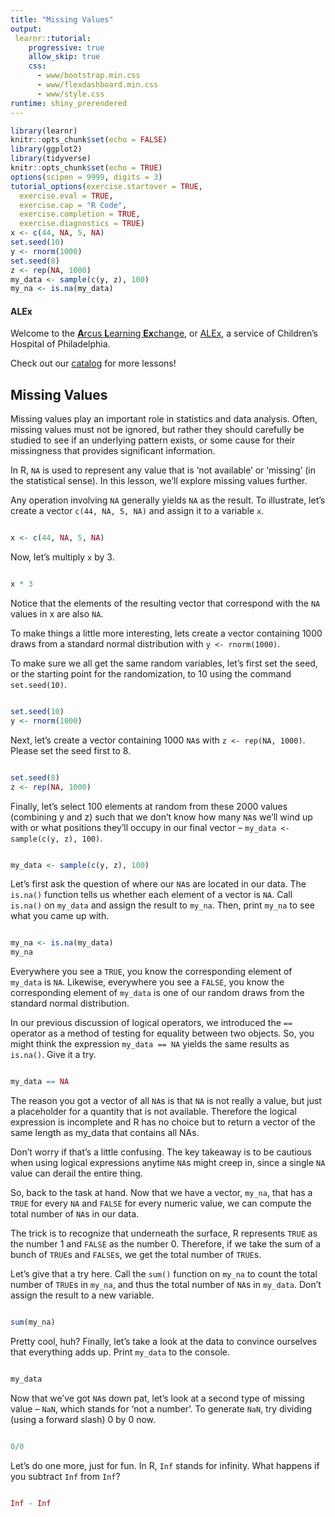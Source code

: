 ```yaml
---
title: "Missing Values"
output: 
 learnr::tutorial:
    progressive: true
    allow_skip: true
    css:
      - www/bootstrap.min.css
      - www/flexdashboard.min.css
      - www/style.css
runtime: shiny_prerendered
---
```


```r
library(learnr)
knitr::opts_chunk$set(echo = FALSE)
library(ggplot2)
library(tidyverse)
knitr::opts_chunk$set(echo = TRUE)
options(scipen = 9999, digits = 3)
tutorial_options(exercise.startover = TRUE,
  exercise.eval = TRUE, 
  exercise.cap = "R Code",
  exercise.completion = TRUE,
  exercise.diagnostics = TRUE)
x <- c(44, NA, 5, NA)
set.seed(10)
y <- rnorm(1000)
set.seed(8)
z <- rep(NA, 1000)
my_data <- sample(c(y, z), 100)
my_na <- is.na(my_data)
```

#### ALEx

Welcome to the <a href="../../index" target="_blank">**A**rcus **L**earning **Ex**change</a>, or <a href="../../index" target="_blank">ALEx</a>, a service of Children's Hospital of Philadelphia. 

Check out our <a href="../../catalog" target="_blank">catalog</a> for more lessons! 

## Missing Values

Missing values play an important role in statistics and data analysis. Often, missing values must not be ignored, but rather they should carefully be studied to see if an underlying pattern exists, or some cause for their missingness that provides significant information.

In R, `NA` is used to represent any value that is ‘not available’ or ‘missing’ (in the statistical sense). In this lesson, we’ll explore missing values further.

Any operation involving `NA` generally yields `NA` as the result. To illustrate, let’s create a vector `c(44, NA, 5, NA)` and assign it to a variable `x`.

```r

```
```r
x <- c(44, NA, 5, NA)
```

Now, let’s multiply `x` by 3.

```r

```
```r
x * 3
```

Notice that the elements of the resulting vector that correspond with the `NA` values in x are also `NA`.

To make things a little more interesting, lets create a vector containing 1000 draws from a standard normal distribution with `y <- rnorm(1000)`.

To make sure we all get the same random variables, let's first set the seed, or the starting point for the randomization, to 10 using the command `set.seed(10)`. 


```r

```
```r
set.seed(10)
y <- rnorm(1000)
```

Next, let’s create a vector containing 1000 `NA`s with `z <- rep(NA, 1000)`. Please set the seed first to 8.


```r

```
```r
set.seed(8)
z <- rep(NA, 1000)
```

Finally, let’s select 100 elements at random from these 2000 values (combining y and z) such that we don’t know how many `NA`s we’ll wind up with or what positions they’ll occupy in our final vector – `my_data <- sample(c(y, z), 100)`.


```r

```
```r
my_data <- sample(c(y, z), 100)
```

Let’s first ask the question of where our `NA`s are located in our data. The `is.na()` function tells us whether each element of a vector is `NA`. Call `is.na()` on `my_data` and assign the result to `my_na`. Then, print `my_na` to see what you came up with.


```r

```
```r
my_na <- is.na(my_data)
my_na
```

Everywhere you see a `TRUE`, you know the corresponding element of `my_data` is `NA`. Likewise, everywhere you see a `FALSE`, you know the corresponding element of `my_data` is one of our random draws from the standard normal distribution.

In our previous discussion of logical operators, we introduced the `==` operator as a method of testing for equality between two objects. So, you might think the expression `my_data == NA` yields the same results as `is.na()`. Give it a try.


```r

```
```r
my_data == NA
```

The reason you got a vector of all `NA`s is that `NA` is not really a value, but just a placeholder for a quantity that is not available. Therefore the logical expression is incomplete and R has no choice but to return a vector of the same length as my_data that contains all NAs.

Don’t worry if that’s a little confusing. The key takeaway is to be cautious when using logical expressions anytime `NA`s might creep in, since a single `NA` value can derail the entire thing.

So, back to the task at hand. Now that we have a vector, `my_na`, that has a `TRUE` for every `NA` and `FALSE` for every numeric value, we can compute the total number of `NA`s in our data.

The trick is to recognize that underneath the surface, R represents `TRUE` as the number 1 and `FALSE` as the number 0. Therefore, if we take the sum of a bunch of `TRUE`s and `FALSE`s, we get the total number of `TRUE`s.

Let’s give that a try here. Call the `sum()` function on `my_na` to count the total number of `TRUE`s in `my_na`, and thus the total number of `NA`s in `my_data`. Don’t assign the result to a new variable.

```r

```
```r
sum(my_na)
```

Pretty cool, huh? Finally, let’s take a look at the data to convince ourselves that everything adds up. Print `my_data` to the console.

```r

```
```r
my_data
```

Now that we’ve got `NA`s down pat, let’s look at a second type of missing value – `NaN`, which stands for ‘not a number’. To generate `NaN`, try dividing (using a forward slash) 0 by 0 now.

```r

```
```r
0/0
```

Let’s do one more, just for fun. In R, `Inf` stands for infinity. What happens if you subtract `Inf` from `Inf`?

```r

```
```r
Inf - Inf
```
